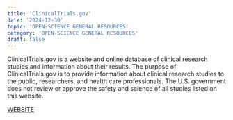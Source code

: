 ```yaml
---
title: 'ClinicalTrials.gov'
date: '2024-12-30'
topic: 'OPEN-SCIENCE GENERAL RESOURCES'
category: 'OPEN-SCIENCE GENERAL RESOURCES'
draft: false
---
```


ClinicalTrials.gov is a website and online database of clinical research studies and information about their results.
The purpose of ClinicalTrials.gov is to provide information about clinical research studies to the public, researchers, and health care professionals.
The U.S. government does not review or approve the safety and science of all studies listed on this website.

<a className="text-primary-400 underline" href="https://clinicaltrials.gov/">WEBSITE</a>

